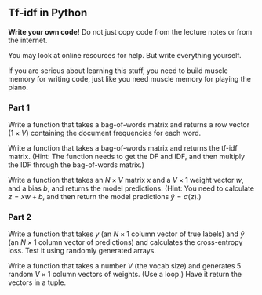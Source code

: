 
## Tf-idf in Python

**Write your own code!** Do not just copy code from the lecture notes or from the internet. 

You may look at online resources for help. But write everything yourself.

If you are serious about learning this stuff, you need to build muscle memory for writing code, just like you need muscle memory for playing the piano.

### Part 1

Write a function that takes a bag-of-words matrix and returns a row vector ($1\times V$) containing the document frequencies for each word.

Write a function that takes a bag-of-words matrix and returns the tf-idf matrix. (Hint: The function needs to get the DF and IDF, and then multiply the IDF through the bag-of-words matrix.)

Write a function that takes an $N\times V$ matrix $x$ and a $V\times 1$ weight vector $w$, and a bias $b$, and returns the model predictions. (Hint: You need to calculate $z = xw + b$, and then return the model predictions $\hat y = \sigma(z)$.)

### Part 2

Write a function that takes $y$ (an $N \times 1$ column vector of true labels) and $\hat y$ (an  $N\times 1$ column vector of predictions) and calculates the cross-entropy loss. Test it using randomly generated arrays.

Write a function that takes a number $V$ (the vocab size) and generates 5 random $V \times 1$ column vectors of weights. (Use a loop.) Have it return the vectors in a tuple.
